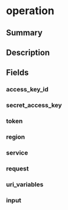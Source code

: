 
# operation

## Summary

<Tooltip components={props.components} />

## Description

<Description components={props.components} />

## Fields

### access_key_id

<Field0 components={props.components} />

### secret_access_key

<Field1 components={props.components} />

### token

<Field2 components={props.components} />

### region

<Field3 components={props.components} />

### service

<Field4 components={props.components} />

### request

<Field5 components={props.components} />

### uri_variables

<Field6 components={props.components} />

### input

<Field7 components={props.components} />

